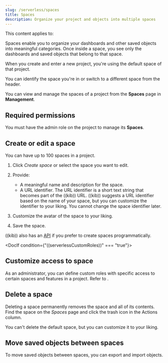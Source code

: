 ```yaml
---
slug: /serverless/spaces
title: Spaces
description: Organize your project and objects into multiple spaces
---
```


This content applies to: <DocBadge template="elasticsearch" slug="/serverless/elasticsearch/what-is-elasticsearch-serverless" /> <DocBadge template="security" slug="/serverless/security/what-is-security-serverless" />

Spaces enable you to organize your dashboards and other saved
objects into meaningful categories. Once inside a space, you see only
the dashboards and saved objects that belong to that space.

When you create and enter a new project, you're using the default space of that project.

You can identify the space you're in or switch to a different space from the header.

<DocImage size="l" url="../images/space-breadcrumb.png" alt="Space breadcrumb" />

You can view and manage the spaces of a project from the **Spaces** page in **Management**.

## Required permissions

You must have the admin role on the project to manage its **Spaces**.

## Create or edit a space

You can have up to 100 spaces in a project. 

1. Click *Create space* or select the space you want to edit.

2. Provide:
    - A meaningful name and description for the space.
    - A URL identifier. The URL identifier is a short text string that becomes part of the ((kib)) URL. ((kib)) suggests a URL identifier based on the name of your space, but you can customize the identifier to your liking. You cannot change the space identifier later.

3. Customize the avatar of the space to your liking.

4. Save the space.

((kib)) also has an [API](https://www.elastic.co/docs/api/doc/serverless)
if you prefer to create spaces programmatically.

<DocIf condition={"((serverlessCustomRoles))" === "true"}>
## Customize access to space

As an administrator, you can define custom roles with specific access to certain spaces and features in a project. Refer to <DocLink slug="/serverless/custom-roles"/>.
</DocIf>

## Delete a space

Deleting a space permanently removes the space and all of its contents.
Find the space on the *Spaces* page and click the trash icon in the Actions column.

You can't delete the default space, but you can customize it to your liking.

## Move saved objects between spaces

To move saved objects between spaces, you can <DocLink slug="/serverless/saved-objects">export and import objects</DocLink>.
